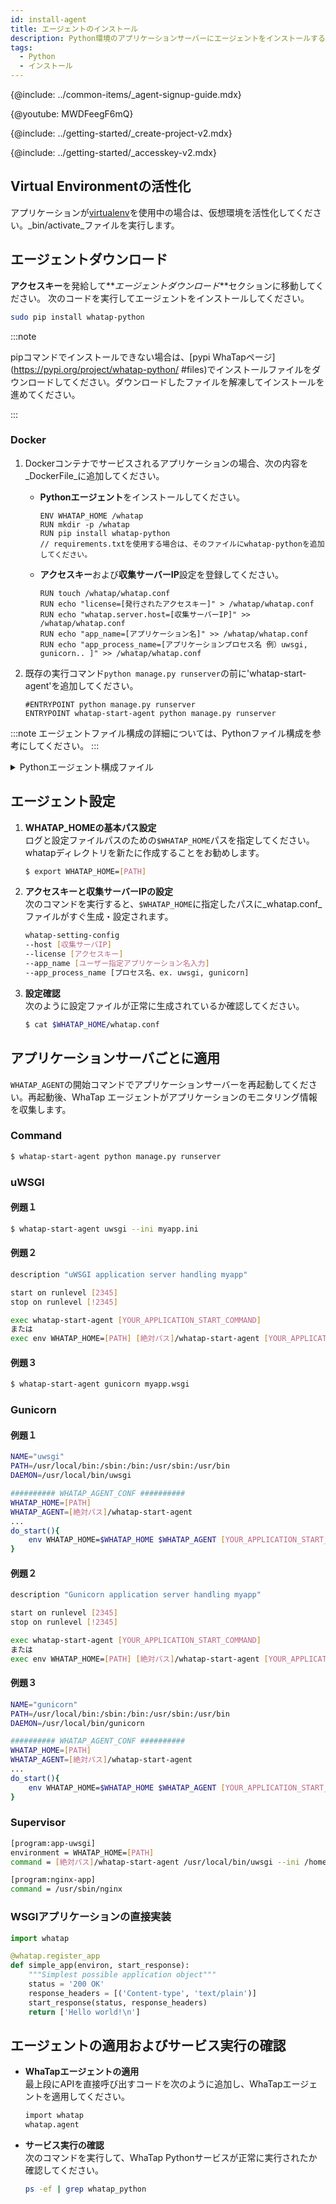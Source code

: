 ```yaml
---
id: install-agent
title: エージェントのインストール
description: Python環境のアプリケーションサーバーにエージェントをインストールする方法を提供します。
tags:
  - Python
  - インストール
---
```



{@include: ../common-items/_agent-signup-guide.mdx}  

{@youtube: MWDFeegF6mQ}

{@include: ../getting-started/_create-project-v2.mdx} 

{@include: ../getting-started/_accesskey-v2.mdx}

## Virtual Environmentの活性化

アプリケーションが[virtualenv](https://docs.python.org/ko/3.7/library/venv.html)を使用中の場合は、仮想環境を活性化してください。_bin/activate_ファイルを実行します。

## エージェントダウンロード

**アクセスキー**を発給して**_エージェントダウンロード_**セクションに移動してください。 次のコードを実行してエージェントをインストールしてください。

```bash
sudo pip install whatap-python
```

:::note

pipコマンドでインストールできない場合は、[pypi WhaTapページ]\(https://pypi.org/project/whatap-python/ #files)でインストールファイルをダウンロードしてください。ダウンロードしたファイルを解凍してインストールを進めてください。

:::

### Docker

1.  Dockerコンテナでサービスされるアプリケーションの場合、次の内容を_DockerFile_に追加してください。

    -   **Pythonエージェント**をインストールしてください。

        ```docker title='Dockerfile' {3}
        ENV WHATAP_HOME /whatap
        RUN mkdir -p /whatap
        RUN pip install whatap-python
        // requirements.txtを使用する場合は、そのファイルにwhatap-pythonを追加してください。
        ```

    -   **アクセスキー**および**収集サーバーIP**設定を登録してください。

        ```docker title='Dockerfile'
        RUN touch /whatap/whatap.conf
        RUN echo "license=[発行されたアクセスキー]" > /whatap/whatap.conf
        RUN echo "whatap.server.host=[収集サーバーIP]" >> /whatap/whatap.conf
        RUN echo "app_name=[アプリケーション名]" >> /whatap/whatap.conf
        RUN echo "app_process_name=[アプリケーションプロセス名 例）uwsgi, gunicorn.. ]" >> /whatap/whatap.conf
        ```

2.  既存の実行コマンド`python manage.py runserver`の前に'whatap-start-agent'を追加してください。

    ```docker title='Dockerfile'
    #ENTRYPOINT python manage.py runserver
    ENTRYPOINT whatap-start-agent python manage.py runserver
    ```

:::note
エージェントファイル構成の詳細については、Pythonファイル構成を参考にしてください。
:::

<details>
<summary>Pythonエージェント構成ファイル</summary>
Pythonエージェントファイルは、アプリケーションモニタリングに必要な情報を抽出し、タブ収集サーバーに伝達するトレーサーと、トレーサーがデータを送信できるよう支援する要素で構成されています。

-   _whatap.conf_\
      エージェント設定の基本的な必須ファイルです。エージェントに関連するオプションはすべて_whatap.conf_ファイルで設定できます。

-   _paramkey.txt_\
      追跡したトランザクションのトレース情報として収集したHTTPとSQLデータのパラメータ情報を確認するときに使用します。 
      セキュリティキーをファイルに保存した後、実際に収集されたデータをブラウザで確認したい場合は、ファイルに保存されたセキュリティキーを入力してこそ照会できます。 
      ファイルの内容を直接変更することで、セキュリティ キーの修正が可能です。関連オプションは次のとおりです。 
    -   **profile_http_parameter_enabled** <span class='type'>Boolean</span><br/>
          デフォルト値`false`
    -   **profile_sql_param_enabled** <span class='type'>Boolean</span><br/>
          デフォルト値`false`

</details>

## エージェント設定

1.  **WHATAP_HOMEの基本パス設定**\
    ログと設定ファイルパスのための`$WHATAP_HOME`パスを指定してください。whatapディレクトリを新たに作成することをお勧めします。

    ```bash
    $ export WHATAP_HOME=[PATH]
    ```

2.  **アクセスキーと収集サーバーIPの設定**\
    次のコマンドを実行すると、`$WHATAP_HOME`に指定したパスに_whatap.conf_ファイルがすぐ生成・設定されます。

    ```bash
    whatap-setting-config
    --host [収集サーバIP]
    --license [アクセスキー]
    --app_name [ユーザー指定アプリケーション名入力]
    --app_process_name [プロセス名、ex. uwsgi, gunicorn]
    ```

3.  **設定確認**\
    次のように設定ファイルが正常に生成されているか確認してください。

    ```bash
    $ cat $WHATAP_HOME/whatap.conf
    ```

## アプリケーションサーバごとに適用

`WHATAP_AGENT`の開始コマンドでアプリケーションサーバーを再起動してください。再起動後、WhaTap エージェントがアプリケーションのモニタリング情報を収集します。

### Command

```bash title=SH
$ whatap-start-agent python manage.py runserver
```

### uWSGI

#### 例題１

```bash title=SH
$ whatap-start-agent uwsgi --ini myapp.ini
```

#### 例題２

```bash title=VI
description "uWSGI application server handling myapp"

start on runlevel [2345]
stop on runlevel [!2345]

exec whatap-start-agent [YOUR_APPLICATION_START_COMMAND]
または
exec env WHATAP_HOME=[PATH] [絶対パス]/whatap-start-agent [YOUR_APPLICATION_START_COMMAND]
```

#### 例題３

```bash title=SH
$ whatap-start-agent gunicorn myapp.wsgi
```

### Gunicorn

#### 例題１

```bash title=SH
NAME="uwsgi"
PATH=/usr/local/bin:/sbin:/bin:/usr/sbin:/usr/bin
DAEMON=/usr/local/bin/uwsgi

########## WHATAP_AGENT_CONF ##########
WHATAP_HOME=[PATH]
WHATAP_AGENT=[絶対パス]/whatap-start-agent
...
do_start(){
    env WHATAP_HOME=$WHATAP_HOME $WHATAP_AGENT [YOUR_APPLICATION_START_COMMAND]
}
```

#### 例題２

```bash title=SH
description "Gunicorn application server handling myapp"

start on runlevel [2345]
stop on runlevel [!2345]

exec whatap-start-agent [YOUR_APPLICATION_START_COMMAND]
または
exec env WHATAP_HOME=[PATH] [絶対パス]/whatap-start-agent [YOUR_APPLICATION_START_COMMAND]
```

#### 例題３

```bash title=SH
NAME="gunicorn"
PATH=/usr/local/bin:/sbin:/bin:/usr/sbin:/usr/bin
DAEMON=/usr/local/bin/gunicorn

########## WHATAP_AGENT_CONF ##########
WHATAP_HOME=[PATH]
WHATAP_AGENT=[絶対パス]/whatap-start-agent
...
do_start(){
    env WHATAP_HOME=$WHATAP_HOME $WHATAP_AGENT [YOUR_APPLICATION_START_COMMAND]
}
```

### Supervisor

```bash title=SH
[program:app-uwsgi]
environment = WHATAP_HOME=[PATH]
command = [絶対パス]/whatap-start-agent /usr/local/bin/uwsgi --ini /home/blog/backend/config/uwsgi.ini

[program:nginx-app]
command = /usr/sbin/nginx
```

### WSGIアプリケーションの直接実装

```python title=PYTHON
import whatap

@whatap.register_app
def simple_app(environ, start_response):
    """Simplest possible application object"""
    status = '200 OK'
    response_headers = [('Content-type', 'text/plain')]
    start_response(status, response_headers)
    return ['Hello world!\n']
```

## エージェントの適用およびサービス実行の確認

-   **WhaTapエージェントの適用**<br/>
    最上段にAPIを直接呼び出すコードを次のように追加し、WhaTapエージェントを適用してください。

    ```bash
    import whatap
    whatap.agent
    ```

-   **サービス実行の確認**<br/>
    次のコマンドを実行して、WhaTap Pythonサービスが正常に実行されたか確認してください。

    ```bash
    ps -ef | grep whatap_python
    ```
